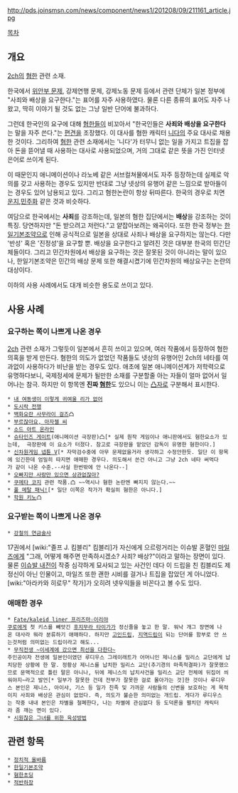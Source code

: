 http://pds.joinsmsn.com/news/component/news1/201208/09/211161_article.jpg

[[목차]]
== 개요 ==
[[2ch]]의 [[혐한]] 관련 소재.

한국에서 [[위안부 문제]], 강제연행 문제, 강제노동 문제 등에서 관련 단체가 일본 정부에 "사죄와 배상을 요구한다."는 표어를 자주 사용하였다. 물론 다른 종류의 표어도 자주 나왔고, 딱히 이야기 될 것도 없는 그냥 일반 단어에 불과하다.

그런데 한국인의 요구에 대해 [[혐한]]들이 비꼬아서 "한국인들은 '''사죄와 배상을 요구한다'''는 말을 자주 쓴다."는 [[편견]]을 조장했다. 이 대사를 혐한 캐릭터 [[니다]]의 주요 대사로 채용한 것이다. 그리하여 [[혐한]] 관련 소재에서는 '니다'가 터무니 없는 일을 가지고 트집을 잡아 돈을 뜯어낼 때 사용하는 대사로 사용되었으며, 거의 그대로 같은 뜻을 가진 인터넷 은어로 쓰이게 된다.

이 때문인지 애니메이션이나 라노베 같은 서브컬쳐물에서도 자주 등장하는데 실제로 악의를 갖고 사용하는 경우도 있지만 반대로 그냥 넷상의 유행어 같은 느낌으로 받아들이는 경우도 있어 남용되고 있다. 그리고 혐한논란이 항상 뒤따른다. 한국의 경우로 치면 [[운지]],[[민주화]] 같은 것과 비슷하다.

여담으로 한국에서는 '''사죄'''를 강조하는데, 일본의 혐한 집단에서는 '''배상'''을 강조하는 것이 특징. 당연하지만 "돈 받으려고 저런다."고 얕잡아보려는 왜곡이다.
또한 한국 정부는 [[한일기본조약]]으로 인해 공식적으로 일본을 상대로 사죄나 배상을 요구하지는 않는다. 다만 '반성' 혹은 '진정성'을 요구할 뿐. 배상을 요구한다고 알려진 것은 대부분 한국의 민간단체들이다. 그리고 민간차원에서 배상을 요구하는 것은 잘못된 것이 아니라는 말이 있으나, 한일기본조약은 민간의 배상 문제 또한 해결시켰기에 민간차원의 배상요구는 논란의 대상이다. 

이하의 사용 사례에서도 대개 비슷한 용도로 쓰이고 있다.

== 사용 사례 ==
=== 요구하는 쪽이 나쁘게 나온 경우 ===
[[2ch]] 관련 소재가 그렇듯이 일본에서 흔히 쓰이고 있으며, 여러 작품에서 등장하여 혐한 의혹을 받게 만든다. 혐한의 의도가 없었던 작품들도 넷상의 유행어인 2ch의 네타를 여과없이 사용하다가 비난을 받는 경우도 있다. 애초에 일본 애니메이션계가 저학력으로 유명하다보니, 국제정세에 문제가 될만한 소재를 구분할줄 아는 자들이 얼마 없어서 일어나는 참극. 하지만 이 항목엔 '''진짜 [[혐한]]'''도 있으니 이는 [[凸]]자로 구분해서 표시한다.

 * [[내 여동생이 이렇게 귀여울 리가 없어]]
 * [[도시락 전쟁]]
 * [[백화요란 사무라이 걸즈]]凸
 * [[부르잖아요, 아자젤 씨]]
 * [[소드 아트 온라인]]
 * [[슈타인즈 게이트]](애니메이션 극장판)凸[* 실제 원작 게임이나 애니판에서도 혐한요소가 있는데,  극장판에 이 요소가 터졌다. 참고로 극장판을 맡았던 감독이 유명한 혐한이다.]
 * [[신차원게임 넵튠 V]][* 자막검수중에 아무 문제없을거라 생각하고 수정안한듯. 일단 이 항목에 있긴한데 엄밀히 따지면 애매한 경우다. 의도해서 쓴건 아니고 그냥 2ch 네타 써먹다가 같이 나온 수준.--사실 한번밖에 안 나온다--]
 * [[오빠지만 사랑만 있으면 상관없잖아?]]
 * [[쿠메타 코지]] 관련 작품.凸 ~~역시나 혐한 논란엔 빠지지 않는다.~~
 * [[풀 메탈 패닉!]][* 일단 이쪽은 작가가 확실히 혐한은 아니다.]
 * [[학원 키노]]凸

=== 요구받는 쪽이 나쁘게 나온 경우 ===
 * [[강철의 연금술사]]
17권에서 [wiki:"졸프 J. 킴블리" 킴블리]가 자신에게 으르렁거리는 이슈발 혼혈인 [[마일즈]]에게 "그래, 어떻게 해주면 만족하시겠소? 사죄? 배상?"이라고 말하는 장면이 있다. 물론 [[이슈발 내전]]이 작중 심각하게 묘사되고 있는 사건인 데다 이 드립을 친 킴블리도 제정신이 아닌 인물이고, 마일즈 또한 괜한 시비를 걸거나 트집을 잡았던 게 아니었다. [wiki:"아라카와 히로무" 작가]가 오히려 넷우익들을 비꼰다고 볼 수도 있다.

=== 애매한 경우 ===
 * [[Fate/kaleid liner 프리즈마☆이리야]]
 [[쿠로(Fate/kaleid liner 프리즈마☆이리야)|쿠로]]에게 첫 키스를 빼앗긴 [[후지무라 타이가]]가 정신줄을 놓고 한 말. 워낙 개그 장면에 나온 대사라 뭐라 분류하기 애매하다. 하지만 [[고인드립]], [[지역드립]]이 되는 단어를 함부로 안 쓰는것처럼 의미없는 드립이라고 해도...
 * [[무직전생 ~이세계에 갔으면 최선을 다한다~]]
 주인공이자 전생에 일본인이였던 루디우스 그레이래트가 어머니인 제니스를 밀리스 교단에게 납치당한 상황에 한 말. 정황상 제니스를 납치한 밀리스 교단(추기경의 마족척결파)가 잘못했으므로 문맥적으로 틀린 말은 아니나, 뒤에 제니스의 납치사건을 밀리스 교단 전체에 뒤집어 씌워야지~라고 발언[* 일부가 잘못한 건데 전부가 잘못한 걸로 몰아가는 것]한 것이나 루디우스 본인은 제니스, 아이샤, 기스 등 일가 친족 및 가까운 사람들의 신변을 보호하는 게 목적이지 사죄와 배상은 관심이 없었다. 즉, 의도가 불순한 의미없는 개드립. 게다가 루디우스는 작중 내내 본인은 차별을 철폐한다, 나는 차별에 관심없다 등 도덕론을 펼치던 캐릭터라 좀 깨는 면이 있다.
 * [[시원찮은 그녀를 위한 육성방법]]
== 관련 항목 ==
 * [[정치적 올바름]]
 * [[한일기본조약]]
 * [[혐한초딩]]
 * [[적반하장]]
